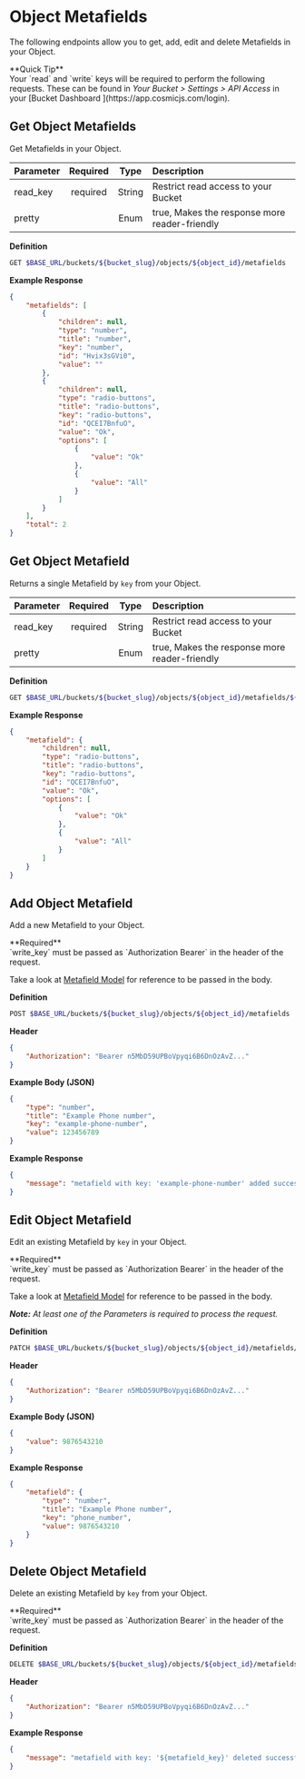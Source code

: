 
# Object Metafields

The following endpoints allow you to get, add, edit and delete Metafields in your Object.

<Callout emoji="✅">
	**Quick Tip**
	<br />
	Your `read` and `write` keys will be required to perform the following
	requests. These can be found in <i>Your Bucket > Settings > API Access</i> in
	your [Bucket Dashboard ](https://app.cosmicjs.com/login).
</Callout>

## Get Object Metafields

Get Metafields in your Object.

| Parameter | Required |  Type  | Description                                   |
| :-------- | :------: | :----: | :-------------------------------------------- |
| read_key  | required | String | Restrict read access to your Bucket           |
| pretty    |          |  Enum  | true, Makes the response more reader-friendly |

**Definition**

```bash
GET $BASE_URL/buckets/${bucket_slug}/objects/${object_id}/metafields
```

**Example Response**

```json
{
	"metafields": [
		{
			"children": null,
			"type": "number",
			"title": "number",
			"key": "number",
			"id": "Hvix3sGVi0",
			"value": ""
		},
		{
			"children": null,
			"type": "radio-buttons",
			"title": "radio-buttons",
			"key": "radio-buttons",
			"id": "QCEI7BnfuO",
			"value": "Ok",
			"options": [
				{
					"value": "Ok"
				},
				{
					"value": "All"
				}
			]
		}
	],
	"total": 2
}
```

## Get Object Metafield

Returns a single Metafield by `key` from your Object.

| Parameter | Required |  Type  | Description                                   |
| :-------- | :------: | :----: | :-------------------------------------------- |
| read_key  | required | String | Restrict read access to your Bucket           |
| pretty    |          |  Enum  | true, Makes the response more reader-friendly |

**Definition**

```bash
GET $BASE_URL/buckets/${bucket_slug}/objects/${object_id}/metafields/${metafield_key}
```

**Example Response**

```json
{
	"metafield": {
		"children": null,
		"type": "radio-buttons",
		"title": "radio-buttons",
		"key": "radio-buttons",
		"id": "QCEI7BnfuO",
		"value": "Ok",
		"options": [
			{
				"value": "Ok"
			},
			{
				"value": "All"
			}
		]
	}
}
```

## Add Object Metafield

Add a new Metafield to your Object.

<Callout emoji="⚠">
	**Required**
	<br />
	`write_key` must be passed as `Authorization Bearer` in the header of the
	request.
</Callout>

Take a look at [Metafield Model](/api-reference/getting-started/metafields) for reference to be passed in the body.

**Definition**

```bash
POST $BASE_URL/buckets/${bucket_slug}/objects/${object_id}/metafields
```

**Header**

```json
{
	"Authorization": "Bearer n5MbD59UPBoVpyqi6B6DnOzAvZ..."
}
```

**Example Body (JSON)**

```json
{
	"type": "number",
	"title": "Example Phone number",
	"key": "example-phone-number",
	"value": 123456789
}
```

**Example Response**

```json
{
	"message": "metafield with key: 'example-phone-number' added successfully in object with id:'${object_id}"
}
```

## Edit Object Metafield

Edit an existing Metafield by `key` in your Object.

<Callout emoji="⚠">
	**Required**
	<br />
	`write_key` must be passed as `Authorization Bearer` in the header of the
	request.
</Callout>

Take a look at [Metafield Model](/api-reference/getting-started/metafields) for reference to be passed in the body.

_**Note:** At least one of the Parameters is required to process the request._

**Definition**

```bash
PATCH $BASE_URL/buckets/${bucket_slug}/objects/${object_id}/metafields/${metafield_key}
```

**Header**

```json
{
	"Authorization": "Bearer n5MbD59UPBoVpyqi6B6DnOzAvZ..."
}
```

**Example Body (JSON)**

```json
{
	"value": 9876543210
}
```

**Example Response**

```json
{
	"metafield": {
		"type": "number",
		"title": "Example Phone number",
		"key": "phone_number",
		"value": 9876543210
	}
}
```

## Delete Object Metafield

Delete an existing Metafield by `key` from your Object.

<Callout emoji="⚠">
	**Required**
	<br />
	`write_key` must be passed as `Authorization Bearer` in the header of the
	request.
</Callout>

**Definition**

```bash
DELETE $BASE_URL/buckets/${bucket_slug}/objects/${object_id}/metafields/${metafield_key}
```

**Header**

```json
{
	"Authorization": "Bearer n5MbD59UPBoVpyqi6B6DnOzAvZ..."
}
```

**Example Response**

```json
{
	"message": "metafield with key: '${metafield_key}' deleted successfully from object with id:'${object_id}"
}
```
